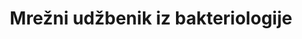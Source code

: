 ---
title: Mrežni udžbenik iz bakteriologije
description: Praktični priručnik za studente biologije s detaljnim uputama za bakteriološki praktikum
template: splash
hero:
  title: "Praktikum iz bakteriologije"
  tagline: "mrežno izdanje"
  actions:
    - text: Započni s predgovorom
      link: /poglavlje-1/predgovor/
      icon: right-arrow
      variant: primary
    - text: Poglavlje 1
      link: /poglavlje-1/
      icon: external
    - text: Poglavlje 2
      link: /poglavlje-2/
      icon: external
    - text: Poglavlje 3
      link: /poglavlje-3/
      icon: external
---